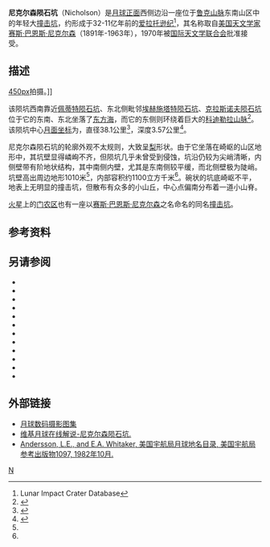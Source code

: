 {{lunar crater data|
 image=Nicholson crater 4187 h1.jpg|
 caption=月球轨道器4号拍摄的图像|
 latitude=26.22|
 N_or_S=S|
 longitude=85.21|
 E_or_W=W|
 diameter=38.1公里|
 depth=3.57公里|
 colong=85|
 eponym=[[赛斯·尼克尔森|赛斯·巴·尼克尔森]]}}
'''尼克尔森陨石坑'''（Nicholson）是[[月球正面|月球正面]]西侧边沿一座位于[[鲁克山脉|鲁克山脉]]东南山区中的年轻大[[撞击坑|撞击坑]]，约形成于32-11亿年前的[[爱拉托逊纪|爱拉托逊纪]]<ref name=LICD>Lunar Impact Crater Database</ref>，其名称取自[[美国|美国]][[天文学家|天文学家]][[赛斯·尼克尔森|赛斯·巴恩斯·尼克尔森]]（1891年-1963年），1970年被[[国际天文学联合会|国际天文学联合会]]批准接受。

==描述== 
[[image:Eichstadt_+_Krasnov_+_Pettit_+_Nicholson_-_LROC_-_WAC.JPG|450px]]拍摄。]]

该陨坑西南靠近[[佩蒂特陨石坑|佩蒂特陨石坑]]、东北侧毗邻[[埃赫施塔特陨石坑|埃赫施塔特陨石坑]]、[[克拉斯诺夫陨石坑|克拉斯诺夫陨石坑]]位于它的东南、东北坐落了[[东方海|东方海]]，而它的东侧则环绕着巨大的[[科迪勒拉山脉_(月球)|科迪勒拉山脉]]<ref>{{Cite web |url=http://planetarynames.wr.usgs.gov/images/Lunar/lac_91_lo.pdf |title=Crater Nicholson on LAC-91 map. |accessdate=2016-10-23 |archive-date=2013-02-20 |archive-url=https://web.archive.org/web/20130220194141/http://planetarynames.wr.usgs.gov/images/Lunar/lac_91_lo.pdf |dead-url=no }}</ref>。该陨坑中心[[月面坐标|月面坐标]]为{{Coord|26.22|S|85.21|W|globe:Moon|nogoogle=1|noosm=1}}，直径38.1公里<ref name="IAU">{{Cite web |url=http://planetarynames.wr.usgs.gov/Feature/4248 |title=Directory of the International Astronomical Union |accessdate=2016-10-23 |archive-date=2018-05-27 |archive-url=https://web.archive.org/web/20180527120751/https://planetarynames.wr.usgs.gov/Feature/4248 |dead-url=no }}</ref>，深度3.57公里<ref>{{Cite web |url=http://fisherka.csolutionshosting.net/astronote/plan/craterdepth/html/CraterDepthFeatureNameWestfall.html |title=John E. Westfall's Atlas of the Lunar Terminator, Cambridge Univ. Press (2000) |accessdate=2016-10-23 |archive-date=2014-12-18 |archive-url=https://archive.today/20141218234310/http://fisherka.csolutionshosting.net/astronote/plan/craterdepth/html/CraterDepthFeatureNameWestfall.html |dead-url=yes }}</ref>。

尼克尔森陨石坑的轮廓外观不太规则，大致呈[[梨|梨]]形状。由于它坐落在崎岖的山区地形中，其坑壁显得嶙峋不齐，但陨坑几乎未曾受到侵蚀，坑沿仍较为尖峭清晰，内侧壁带有阶地状结构，其中南侧内壁，尤其是东南侧较平缓，而北侧壁极为陡峭。坑壁高出周边地形1010米<ref name="LICD"/>，内部容积约1100立方千米<ref name="LICD"/>。碗状的坑底崎岖不平，地表上无明显的撞击坑，但散布有众多的小山丘，中心点偏南分布着一道小山脊。

[[火星|火星]]上的[[门农区|门农区]]也有一座以[[赛斯·尼克尔森|赛斯·巴恩斯·尼克尔森]]之名命名的同名[[尼克尔森撞击坑_(火星)|撞击坑]]。

==参考资料==
{{Reflist}}

==另请参阅== 
* {{cite book
  | last1 = Andersson
  | first1 = L. E.
  | last2 = Whitaker
  | first2 = E. A.
  | authorlink2 = Ewen Whitaker
  | date = 1982
  | title = [[NASA|NASA]] Catalogue of Lunar Nomenclature
  | publisher = NASA RP-1097
  | ref = harv
  }}
* {{cite web
  | last = Blue
  | first = Jennifer
  | date = July 25, 2007
  | title = Gazetteer of Planetary Nomenclature
  | publisher = [[United_States_Geological_Survey|USGS]]
  | url = http://planetarynames.wr.usgs.gov/
  | accessdate = 2007-08-05
  | ref = harv
  | archive-date = 2018-12-25
  | archive-url = https://web.archive.org/web/20181225170157/https://planetarynames.wr.usgs.gov/
  | dead-url = no
  }}
* {{cite book
  | last1 = Bussey
  | first1 = B.
  | authorlink1 = Ben Bussey
  | last2 = Spudis
  | first2 = P.
  | authorlink2 = Paul Spudis
  | date = 2004
  | title = The Clementine Atlas of the Moon
  | publisher = Cambridge University Press
  | location = New York
  | isbn = 978-0-521-81528-4
  | ref = harv
  }}
* {{cite book
  | last1 = Cocks
  | first1 = Elijah E.
  | last2 = Cocks
  | first2 = Josiah C.
  | date = 1995
  | title = Who's Who on the Moon: A Biographical Dictionary of Lunar Nomenclature
  | url = https://archive.org/details/isbn_9780936389271
  | publisher = Tudor Publishers
  | isbn = 978-0-936389-27-1
  | ref = harv
  }}
* {{cite web
  | last = McDowell
  | first = Jonathan
  | date = July 15, 2007
  | url = http://host.planet4589.org/astro/lunar/
  | title = Lunar Nomenclature
  | publisher = Jonathan's Space Report
  | accessdate = 2007-10-24
  | ref = harv
  | archive-date = 2018-12-25
  | archive-url = https://web.archive.org/web/20181225170156/http://host.planet4589.org/astro/lunar/
  | dead-url = no
  }}
* {{cite journal| last1 = Menzel| first1 = D. H.| last2 = Minnaert| first2 = M.| last3 = Levin| first3 = B.| last4 = Dollfus| first4 = A.| last5 = Bell| first5 = B.| title = Report on Lunar Nomenclature by the Working Group of Commission 17 of the IAU| doi = 10.1007/BF00171763| journal = Space Science Reviews| volume = 12| issue = 2| pages = 136–186| year = 1971| pmid = | pmc =| bibcode = 1971SSRv...12..136M| ref = harv}}
* {{cite book
  | first = Patrick
  | last = Moore
  | authorlink = Patrick Moore
  | date = 2001
  | title = On the Moon
  | url = https://archive.org/details/patrickmooreonmo00patr
  | publisher = Sterling Publishing Co
  | isbn = 978-0-304-35469-6
  | ref = harv
  }}
* {{cite book
  | first = Fred W.
  | last = Price
  | date = 1988
  | title = The Moon Observer's Handbook
  | publisher = Cambridge University Press
  | isbn = 978-0-521-33500-3
  | ref = harv
  }}
* {{cite book
  | last = Rükl
  | first = Antonín
  | authorlink = Antonín Rükl
  | date = 1990
  | title = Atlas of the Moon
  | publisher = Kalmbach Books
  | isbn = 978-0-913135-17-4
  | ref = harv
  }}
* {{cite book
  | last = Webb
  | first = Rev. T. W.
  | authorlink = Thomas William Webb
  | date = 1962
  | title = Celestial Objects for Common Telescopes
  | url = https://archive.org/details/celestialobjects00webb
  | edition = 6th revised
  | publisher = Dover
  | isbn = 978-0-486-20917-3
  | ref = harv
  }}
* {{cite book
  | first = Ewen A.
  | last = Whitaker
  | authorlink = Ewen Whitaker
  | date = 1999
  | title = Mapping and Naming the Moon
  | publisher = Cambridge University Press
  | isbn = 978-0-521-62248-6
  | ref = harv
  }}
* {{cite book
  | first = Peter T.
  | last = Wlasuk
  | date = 2000
  | title = Observing the Moon
  | publisher = Springer
  | isbn = 978-1-85233-193-1
  | ref = harv
 }}

==外部链接==
*[http://www.lpi.usra.edu/resources/lunar_orbiter/bin/srch_nam.shtml?Nicholson%7C0 月球数码摄影图集] {{Wayback|url=http://www.lpi.usra.edu/resources/lunar_orbiter/bin/srch_nam.shtml?Nicholson%7C0 |date=20170422124557 }}
*[http://the-moon.wikispaces.com/Nicholson 维基月球在线解说-尼克尔森陨石坑.] {{Wayback|url=http://the-moon.wikispaces.com/Nicholson |date=20180530151236 }}
*[http://planet4589.org/astro/lunar/RP-1097.pdf Andersson, L.E., and E.A. Whitaker, 美国宇航局月球地名目录, 美国宇航局参考出版物1097, 1982年10月.] {{Wayback|url=http://planet4589.org/astro/lunar/RP-1097.pdf |date=20141006125838 }}

[[Category:月球环形山|N]]
{{月球環形山 (L-N)}}